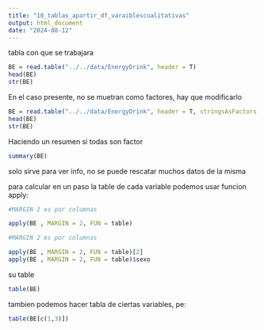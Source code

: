 ```yaml
---
title: "10_tablas_apartir_df_varaiblescualitativas"
output: html_document
date: "2024-08-12"
---
```


tabla con que se trabajara
```r
BE = read.table("../../data/EnergyDrink", header = T)
head(BE)
str(BE)
```


En el caso presente, no se muetran como factores, hay que modificarlo

```r
BE = read.table("../../data/EnergyDrink", header = T, stringsAsFactors = T)
head(BE)
str(BE)
```

Haciendo un resumen si todas son factor

```r
summary(BE)
```

solo sirve para ver info, no se puede rescatar muchos datos de la misma

para calcular en un paso la table de cada variable podemos usar funcion apply:

```r
#MARGIN 2 es por columnas

apply(BE , MARGIN = 2, FUN = table)

```


```r
#MARGIN 2 es por columnas

apply(BE , MARGIN = 2, FUN = table)[2]
apply(BE , MARGIN = 2, FUN = table)$sexo

```

su table

```r
table(BE)

```

tambien podemos hacer tabla de ciertas variables, pe: 

```r
table(BE[c(1,3)])
```









